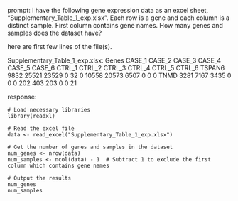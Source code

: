 prompt:
I have the following gene expression data as an excel sheet,  "Supplementary_Table_1_exp.xlsx". Each row is a gene and each column is a distinct sample. First column contains gene names. How many genes and samples does the dataset have?

here are first few lines of the file(s).

Supplementary_Table_1_exp.xlsx:
Genes	CASE_1	CASE_2	CASE_3	CASE_4	CASE_5	CASE_6	CTRL_1	CTRL_2	CTRL_3	CTRL_4	CTRL_5	CTRL_6
TSPAN6	9832	25521	23529	0	32	0	10558	20573	6507	0	0	 0
TNMD	3281	 7167	 3435	0	 0	0	  202	  403	 203	0	0	21


response:
```
# Load necessary libraries
library(readxl)

# Read the excel file
data <- read_excel("Supplementary_Table_1_exp.xlsx")

# Get the number of genes and samples in the dataset
num_genes <- nrow(data)
num_samples <- ncol(data) - 1  # Subtract 1 to exclude the first column which contains gene names

# Output the results
num_genes
num_samples
```
